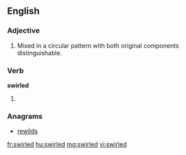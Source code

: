 ==English==

===Adjective===
{{en-adj|-}}

# Mixed in a circular pattern with both original components distinguishable.

===Verb===
'''swirled'''

# {{past of|swirl}}

===Anagrams===
* [[rewilds#English|rewilds]]

[[fr:swirled]]
[[hu:swirled]]
[[mg:swirled]]
[[vi:swirled]]